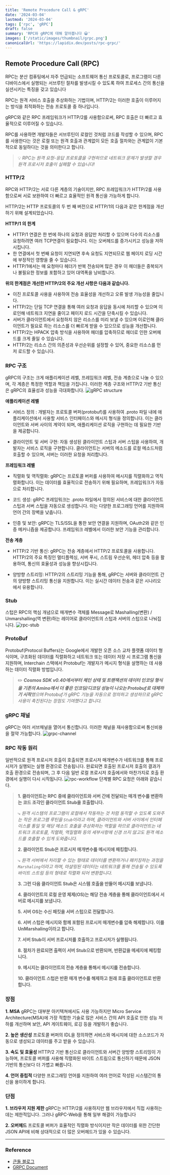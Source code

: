 ```yaml
---
title: 'Remote Procedure Call & gRPC'
date: '2024-03-04'
lastmod: '2024-03-04'
tags: ['rpc', 'gRPC']
draft: false
summary: 'RPC와 gRPC에 대해 알아봅니다 😀'
images: ['/static/images/thumbnail/grpc.png']
canonicalUrl: 'https://lapidix.dev/posts/rpc-grpc/'
---
```


## Remote Procedure Call (RPC)

RPC는 분산 컴퓨팅에서 자주 언급되는 소프트웨어 통신 프로토콜로, 프로그램이 다른 디바이스에서 실행되는 서브루틴 절차를 발생시킬 수 있도록 하여 프로세스 간의 통신을 실션시키는 특징을 갖고 있습니다

RPC는 원격 서비스 호출을 추상화하는 기법이며, HTTP/2는 이러한 호출이 이루어지는 방식을 최적화하는 전송 프로토콜 중 하나입니다.

gRPC와 같은 RPC 프레임워크가 HTTP/2를 사용함으로써, RPC 호출은 더 빠르고 효율적으로 이루어질 수 있습니다.

RPC를 사용하면 개발자들은 서브루틴이 로컬인 것처럼 코드를 작성할 수 있으며, RPC를 사용한다는 것은 로컬 또는 원격 호출과 관계없이 모든 호출 절차와는 관계없이 기본적으로 동일하다는 것을 의미한다고 합니다.

> 💡 _RPC는 원격 요청-응답 프로토콜을 구현하므로 네트워크 문제가 발생할 경우 원격 프로시저 호출이 실패할 수 있습니다!_

### HTTP/2

RPC와 HTTP/2는 서로 다른 계층의 기술이지만, RPC 프레임워크가 HTTP/2를 사용함으로써 서로 보완하여 더 빠르고 효율적인 원격 통신을 가능하게 합니다.

HTTP/2는 HTTP 프로토콜의 두 번 째 버전으로 HTTP/1의 다음과 같은 한계점을 개선하기 위해 설계되었습니다.

**HTTP/1 의 한계**

- HTTP/1 연결은 한 번에 하나의 요청과 응답만 처리할 수 있으며 다수의 리소스를 요청하려면 여러 TCP연결이 필요합니다. 이는 오버헤드를 증가시키고 성능을 저하시킵니다.
- 한 연결에서 첫 번째 요청이 지연되면 후속 요청도 지연되므로 웹 페이지 로딩 시간에 부정적인 영향을 줄 수 있습니다.
- HTTP/1에서는 매 요청마다 헤더가 반복 전송되며 많은 경우 이 헤더들은 중복되거나 불필요한 정보를 포함하고 있어 대역폭을 낭비합니다.

**위의 한계점은 개선한 HTTP/2의 주요 개선 사항은 다음과 같습니다.**

- 이진 프로토콜 사용을 사용하여 전송 효율성을 개선하고 오류 발생 가능성을 줄입니다.
- HTTP/2는 단일 TCP 연결을 통해 여러 요청과 응답을 동시에 처리할 수 있으며 이로인해 네트워크 지연을 줄이고 페이지 로드 시간을 단축시킬 수 있습니다.
- 서버가 클라이언트에서 요청하지 않은 리소스를 미리 보낼 수 있으며 이로인해 클라이언트가 필요로 하는 리소스를 더 빠르게 받을 수 있으므로 성능을 개선합니다.
- HTTP/2는 HPACK 압축 방식을 사용하여 헤더를 압축하므로 헤더로 인한 오버헤드를 크게 줄일 수 있습니다.
- HTTP/2는 리소스 간의 의존성과 우선순위를 설정할 수 있어, 중요한 리소스를 먼저 로드할 수 있습니다.

### RPC 구조

gRPC의 구조는 크게 애플리케이션 레벨, 프레임워크 레벨, 전송 계층으로 나눌 수 있으며, 각 계층은 특정한 역할과 책임을 가집니다. 이러한 계층 구조와 HTTP/2 기반 통신은 gRPC의 효율성과 성능을 극대화합니다.
![gRPC structure](/static/images/grpc/grpc-structure.png)

**애플리케이션 레벨**

- 서비스 정의 : 개발자는 프로토콜 버퍼(protobuf)를 사용하여 .proto 파일 내에 애플리케이션에서 사용할 서비스 인터페이스와 메시지 형식을 정의합니다. 이는 클라이언트와 서버 사이의 계약이 되며, 애플리케이션 로직을 구현하는 데 필요한 기반을 제공합니다.

- 클라이언트 및 서버 구현: 자동 생성된 클라이언트 스텁과 서버 스텁을 사용하여, 개발자는 서비스 로직을 구현합니다. 클라이언트는 서버의 메소드를 로컬 메소드처럼 호출할 수 있으며, 서버는 이러한 요청을 처리합니다.

**프레임워크 레벨**

- 직렬화 및 역직렬화: gRPC는 프로토콜 버퍼를 사용하여 메시지를 직렬화하고 역직렬화합니다. 이는 데이터를 효율적으로 전송하기 위해 필요하며, 프레임워크가 자동으로 처리합니다.

- 코드 생성: gRPC 프레임워크는 .proto 파일에서 정의된 서비스에 대한 클라이언트 스텁과 서버 스텁을 자동으로 생성합니다. 이는 다양한 프로그래밍 언어를 지원하여 언어 간의 장벽을 낮춥니다.

- 인증 및 보안: gRPC는 TLS/SSL을 통한 보안 연결을 지원하며, OAuth2와 같은 인증 메커니즘을 제공합니다. 프레임워크 레벨에서 이러한 보안 기능을 관리합니다.

**전송 계층**

- HTTP/2 기반 통신: gRPC는 전송 계층에서 HTTP/2 프로토콜을 사용합니다. HTTP/2의 주요 특징인 멀티플렉싱, 서버 푸시, 스트림 우선순위, 헤더 압축 등을 활용하여, 통신의 효율성과 성능을 향상시킵니다.

- 양방향 스트리밍: HTTP/2의 스트리밍 기능을 통해, gRPC는 서버와 클라이언트 간의 양방향 스트리밍 통신을 지원합니다. 이는 실시간 데이터 전송과 같은 시나리오에서 유용합니다.

### Stub

스텁은 RPC의 핵심 개념으로 매개변수 객체를 Message로 Mashalling(변환) / Unmarshalling(역 변환)하는 레이어로 클라이언트의 스텁과 서버의 스텁으로 나눠집니다.
![rpc-stub](/static/images/grpc/rpc-stub.png)

### ProtoBuf

Protobuf(Protocol Buffers)는 Google에서 개발한 오픈 소스 교차 플랫폼 데이터 형식이며, 구조화된 데이터를 직렬화하고 네트워크 또는 데이터 저장 시 프로그램 통신을 지원하며,
Interchain 스택에서 Protobuf는 개발자가 메시지 형식을 설명하는 데 사용하는 데이터 직렬화 방법입니다.

> ✏️ _**Cosmos SDK v0.40에서부터 체인 상태 및 트랜잭션의 데이터 인코딩 형식을 기존의 Amino에서 더 좋은 인코딩/디코딩 성능이 나오는 Protobuf로 대체하기 시작**했으며 Protobuf가 gRPC 기능을 자동으로 정의하고 생성하므로 gRPC 사용이 촉진된다는 장점도 기여했다고 합니다._

### gRPC 채널

gRPC는 여러 서브채널을 열어서 통신합니다. 이러한 채널을 재사용함으로써 통신비용을 절약 가능합니다.
![grpc-channel](/static/images/grpc/grpc-channel.png)

### RPC 작동 원리

일반적으로 원격 프로시저 호출이 호출되면 프로시저 매개변수가 네트워크를 통해 프로시저가 실행되는 실행 환경으로 전송됩니다.
완료되면 호출된 프로시저 호출의 결과가 호출 환경으로 전송되며,
그 후 다음 일반 로컬 프로시저 호출에서와 마찬가지로 호출 환경에서 실행이 다시 시작됩니다.
![rpc-workflow](/static/images/grpc/rpc.png)
단계별 RPC 요청은 아래와 같습니다.

> **1. 클라이언트는 RPC 중에 클라이언트와 서버 간에 전달되는 매개 변수를 변환하는 코드 조각인 클라이언트 Stub을 호출합니다.**
>
> ⤷ _원격 시스템의 프로그램이 로컬에서 작동하는 것 처럼 동작할 수 있도록 도와주는 작은 프로그램 루틴을 `Stub`이라고 하며,
> 클라이언트와 서버 사이에서 인터페이스를 통일 및 해당 메소드 호출을 추상화하는 역할을 하므로 클라이언트는 네트워크 프로토콜, 직렬화, 역질렬화 등의 세부사항에 신경 쓰지 않고도 원격 메소드를 호출할 수 있게 도와줍니다._
>
> **2. 클라이언트 Stub은 프로시저 매개변수를 메시지에 패킹합니다.**
>
> ⤷ _원격 서버에서 처리할 수 있는 형태로 데이터를 변환하거나 패키징하는 과정을 `Marshaling`이라고 하며, 마샬링된 데이터는 네트워크를 통해 전송될 수 있도록 바이트 스트림 등의 형태로 직렬화 되어 변환합니다._
>
> **3. 그런 다음 클라이언트 Stub은 시스템 호출을 만들어 메시지를 보냅니다.**
>
> **4. 클라이언트의 로컬 운영 체제(OS)는 해당 전송 계층을 통해 클라이언트에서 서버로 메시지를 보냅니다.**
>
> **5. 서버 OS는 수신 패킷을 서버 스텁으로 전달합니다.**
>
> **6. 서버 스텁은 메시지와 함께 포함된 프로시저 매개변수를 압축 해제합니다. 이를 UnMarshaling이라고 합니다.**
>
> **7. 서버 Stub이 서버 프로시저를 호출하고 프로시저가 실행됩니다.**
>
> **8. 절차가 완료되면 출력이 서버 Stub으로 반환되며, 반환값을 메세지에 페킹합니다.**
>
> **9. 메시지는 클라이언트의 전송 계층을 통해서 메시지를 전송합니다.**
>
> **10. 클라이언트 스텁은 반환 매개 변수를 해제하고 원래 호출 클라이언트로 반환합니다.**

### 장점

**1. MSA**
gRPC는 대부분 아키텍쳐에서도 사용 가능하지만 Micro Service Architecture(MSA)에 가장 적합한 기술로 많은 서비스 간의 API 호출로 인한 성능 저하를 개선하며 보안, API 게이트웨이, 로깅 등을 개발하기 좋습니다.

**2. 높은 생산성**
프로토콜 버퍼의 IDL을 정의하면 서비스와 메시지에 대한 소스코드가 자동으로 생성되고 데이터를 주고 받을 수 있습니다.

**3. 속도 및 효율성**
HTTP/2 기반 통신으로 클라이언트와 서버간 양방향 스트리밍이 가능하며, 프로토콜 버퍼를 사용해 직렬화된 바이트 스트림으로 통신하기 때문에 JSON 기반의 통신보다 더 가볍고 빠릅니다.

**4. 언어 중립적**
다양한 프로그래밍 언어를 지원하여 여러 언어로 작성된 시스템간의 통신을 용이하게 합니다.

### 단점

**1. 브라우저 지원 제한**
gRPC는 HTTP/2를 사용하지만 웹 브라우저에서 직접 사용하는데는 제한적입니다.
그러나 gRPC-Web을 통해 일부 해결이 가능합니다

**2. 오버헤드**
프로토콜 버퍼가 효율적인 직렬화 방식이지만 작은 데이터를 위한 간단한 JSON API에 비해 상대적으로 더 많은 오버헤드가 있을 수 있습니다.

---

### Reference

- [큰돌 블로그](https://blog.naver.com/jhc9639/222642712063)
- [GRPC Document](https://grpc.io/docs/)
